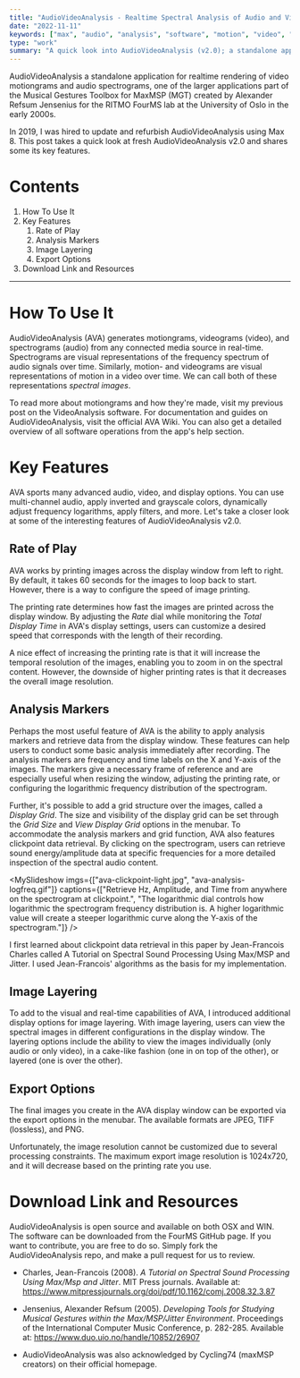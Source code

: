 ```yaml
---
title: "AudioVideoAnalysis - Realtime Spectral Analysis of Audio and Video"
date: "2022-11-11"
keywords: ["max", "audio", "analysis", "software", "motion", "video", "jitter", "opengl", "realtime", "research", "programming"]
type: "work"
summary: "A quick look into AudioVideoAnalysis (v2.0); a standalone application for realtime OpenGL rendering of video motiongrams and audio spectrograms, developed in collaboration with FourMS Lab at the RITMO research center, University of Oslo."
---
```


<MyImage priority={true} src="ava-overview.jpg" alt="audiovideoanalysis overview" />

AudioVideoAnalysis a standalone application for realtime rendering of video motiongrams and audio spectrograms, one of the larger applications part of the <MyLink href="https://www.uio.no/ritmo/english/research/labs/fourms/downloads/software/musicalgesturestoolbox/mgt-max/">Musical Gestures Toolbox for MaxMSP</MyLink> (MGT) created by Alexander Refsum Jensenius for the RITMO FourMS lab at the University of Oslo in the early 2000s.

In 2019, I was hired to update and refurbish AudioVideoAnalysis using Max 8. This post takes a quick look at fresh AudioVideoAnalysis v2.0 and shares some its key features.

# Contents

1. <MyLink href="#how-to-use-it">How To Use It</MyLink>
2. <MyLink href="#key-features">Key Features</MyLink>
   1. <MyLink href="#rate-of-play">Rate of Play</MyLink>
   2. <MyLink href="#analysis-markers">Analysis Markers</MyLink>
   3. <MyLink href="#image-layering">Image Layering</MyLink>
   4. <MyLink href="#export-options">Export Options</MyLink>
3. <MyLink href="#download-link-and-resources">Download Link and Resources</MyLink>

---

# How To Use It

AudioVideoAnalysis (AVA) generates motiongrams, videograms (video), and spectrograms (audio) from any connected media source in real-time. Spectrograms are visual representations of the frequency spectrum of audio signals over time. Similarly, motion- and videograms are visual representations of motion in a video over time. We can call both of these representations _spectral images_.

To read more about motiongrams and how they're made, visit my previous post on the <MyLink href="/works/videoanalysis">VideoAnalysis</MyLink> software. For documentation and guides on AudioVideoAnalysis, visit <MyLink href="https://github.com/fourMs/AudioVideoAnalysis/wiki">the official AVA Wiki</MyLink>. You can also get a detailed overview of all software operations from the app's help section.

# Key Features

AVA sports many advanced audio, video, and display options. You can use multi-channel audio, apply inverted and grayscale colors, dynamically adjust frequency logarithms, apply filters, and more. Let's take a closer look at some of the interesting features of AudioVideoAnalysis v2.0.

## Rate of Play

AVA works by printing images across the display window from left to right. By default, it takes 60 seconds for the images to loop back to start. However, there is a way to configure the speed of image printing.

<MyImage src="ava-printing-rate.jpg" alt="audiovideoanalysis printing rate" caption="Adjust the printing rate to peer deeper into the spectral content." />

The printing rate determines how fast the images are printed across the display window. By adjusting the _Rate_ dial while monitoring the _Total Display Time_ in AVA's display settings, users can customize a desired speed that corresponds with the length of their recording.

A nice effect of increasing the printing rate is that it will increase the temporal resolution of the images, enabling you to zoom in on the spectral content. However, the downside of higher printing rates is that it decreases the overall image resolution.

## Analysis Markers

Perhaps the most useful feature of AVA is the ability to apply analysis markers and retrieve data from the display window. These features can help users to conduct some basic analysis immediately after recording. The analysis markers are frequency and time labels on the X and Y-axis of the images. The markers give a necessary frame of reference and are especially useful when resizing the window, adjusting the printing rate, or configuring the logarithmic frequency distribution of the spectrogram.

<MyImage caption="Analysis markers and grids can assist with orientation and analysis." src="ava-analysis-markers.gif" alt="audiovideoanalysis analysis markers" />

Further, it's possible to add a grid structure over the images, called a _Display Grid_. The size and visibility of the display grid can be set through the _Grid Size_ and _View Display Grid_ options in the menubar. To accommodate the analysis markers and grid function, AVA also features clickpoint data retrieval. By clicking on the spectrogram, users can retrieve sound energy/amplitude data at specific frequencies for a more detailed inspection of the spectral audio content.

<MySlideshow
  imgs={["ava-clickpoint-light.jpg", "ava-analysis-logfreq.gif"]}
  captions={["Retrieve Hz, Amplitude, and Time from anywhere on the spectrogram at clickpoint.", "The logarithmic dial controls how logarithmic the spectrogram frequency distribution is. A higher logarithmic value will create a steeper logarithmic curve along the Y-axis of the spectrogram."]}
/>

I first learned about clickpoint data retrieval in this paper by Jean-Francois Charles called <MyLink href="https://www.mitpressjournals.org/doi/pdf/10.1162/comj.2008.32.3.87">A Tutorial on Spectral Sound Processing Using Max/MSP and Jitter</MyLink>. I used Jean-Francois' algorithms as the basis for my implementation.

## Image Layering

To add to the visual and real-time capabilities of AVA, I introduced additional display options for image layering. With image layering, users can view the spectral images in different configurations in the display window. The layering options include the ability to view the images individually (only audio or only video), in a cake-like fashion (one in on top of the other), or layered (one is over the other).

<MyImage src="ava-display-options.gif" alt="audiovideoanalysis display options" />

## Export Options

The final images you create in the AVA display window can be exported via the export options in the menubar. The available formats are JPEG, TIFF (lossless), and PNG.

Unfortunately, the image resolution cannot be customized due to several processing constraints. The maximum export image resolution is 1024x720, and it will decrease based on the printing rate you use.

# Download Link and Resources

AudioVideoAnalysis is open source and available on both OSX and WIN. The software can be downloaded from the <MyLink href="https://github.com/fourMs/AudioVideoAnalysis/releases">FourMS GitHub page</MyLink>. If you want to contribute, you are free to do so. Simply fork the <MyLink href="https://github.com/fourMs/AudioVideoAnalysis">AudioVideoAnalysis repo</MyLink>, and make a pull request for us to review.

- Charles, Jean-Francois (2008). _A Tutorial on Spectral Sound Processing Using Max/Msp and Jitter_. MIT Press journals. Available at: https://www.mitpressjournals.org/doi/pdf/10.1162/comj.2008.32.3.87

- Jensenius, Alexander Refsum (2005). _Developing Tools for Studying Musical Gestures within the Max/MSP/Jitter Environment_. Proceedings of the International Computer Music Conference, p. 282-285. Available at: https://www.duo.uio.no/handle/10852/26907

- AudioVideoAnalysis was also acknowledged by Cycling74 (maxMSP creators) <MyLink href="https://cycling74.com/projects/audiovideoanalysis">on their official homepage</MyLink>.
